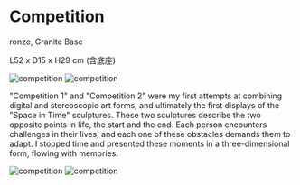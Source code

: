 

# Competition

ronze, Granite Base

L52 x D15 x H29 cm (含底座)

<div className="grid grid-cols-1 md:grid-cols-2 gap-4">
    <Image src={imageOne} alt="competition"/>
    <Image src={imageTwo} alt="competition"/>
</div>

"Competition 1" and "Competition 2" were my first attempts at combining digital and stereoscopic art forms, and ultimately the first displays of the "Space in Time" sculptures. These two sculptures describe the two opposite points in life, the start and the end. Each person encounters challenges in their lives, and each one of these obstacles demands them to adapt. I stopped time and presented these moments in a three-dimensional form, flowing with memories.

<Image src={imageOne} alt="competition"/>

<Image src={imageTwo} alt="competition"/>
